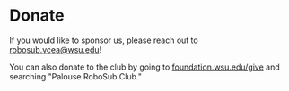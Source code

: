 # Donate

If you would like to sponsor us, please reach out to [robosub.vcea@wsu.edu](mailto:robosub.vcea@wsu.edu)!

You can also donate to the club by going to [foundation.wsu.edu/give](https://foundation.wsu.edu/give/?fund=ffdf2195-2497-4361-b697-44e5024bf0b0) and searching "Palouse RoboSub Club."
